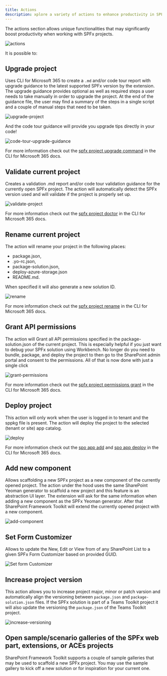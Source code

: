 ```yaml
---
title: Actions
description: xplore a variety of actions to enhance productivity in SPFx projects, including project upgrades, validation, renaming, API permission grants, deployment, and more.
---
```


The actions section allows unique functionalities that may significantly boost productivity when working with SPFx projects.

![actions](../../../../../assets/images/actions.png)

It is possible to:

## Upgrade project

Uses CLI for Microsoft 365 to create a `.md` and/or code tour report with upgrade guidance to the latest supported SPFx version by the extension. The upgrade guidance provides optional as well as required steps a user needs to take manually in order to upgrade the project. At the end of the guidance file, the user may find a summary of the steps in a single script and a couple of manual steps that need to be taken.

![upgrade-project](../../../../../assets/images/upgrade-project.png)

And the code tour guidance will provide you upgrade tips directly in your code!

![code-tour-upgrade-guidance](../../../../../assets/images/upgrade-project-code-tour.png)

For more information check out the [spfx project upgrade command](https://pnp.github.io/cli-microsoft365/cmd/spfx/project/project-upgrade) in the CLI for Microsoft 365 docs.

## Validate current project

Creates a validation .md report and/or code tour validation guidance for the currently open SPFx project. The action will automatically detect the SPFx version used and will validate if the project is properly set up.

![validate-project](../../../../../assets/images/validate-project.png)

For more information check out the [spfx project doctor](https://pnp.github.io/cli-microsoft365/cmd/spfx/project/project-doctor) in the CLI for Microsoft 365 docs.

## Rename current project

The action will rename your project in the following places: 

- package.json, 
- .yo-rc.json, 
- package-solution.json, 
- deploy-azure-storage.json 
- README.md. 

When specified it will also generate a new solution ID.

![rename](../../../../../assets/images/rename.png)

For more information check out the [spfx project rename](https://pnp.github.io/cli-microsoft365/cmd/spfx/project/project-rename) in the CLI for Microsoft 365 docs.

## Grant API permissions

The action will Grant all API permissions specified in the package-solution.json of the current project. This is especially helpful if you just want to debug your SPFx solution using Workbench. No longer do you need to bundle, package, and deploy the project to then go to the SharePoint admin portal and consent to the permissions. All of that is now done with just a single click

![grant-permissions](../../../../../assets/images/grant-permissions.png)

For more information check out the [spfx project permissions grant](https://pnp.github.io/cli-microsoft365/cmd/spfx/project/project-permissions-grant) in the CLI for Microsoft 365 docs.

## Deploy project 

This action will only work when the user is logged in to tenant and the sppkg file is present. The action will deploy the project to the selected (tenant or site) app catalog.

![deploy](../../../../../assets/images/deploy.png)

For more information check out the [spo app add](https://pnp.github.io/cli-microsoft365/cmd/spo/app/app-add) and [spo app deploy](https://pnp.github.io/cli-microsoft365/cmd/spo/app/app-deploy) in the CLI for Microsoft 365 docs.

## Add new component

Allows scaffolding a new SPFx project as a new component of the currently opened project. The action under the hood uses the same SharePoint Yeoman generator to scaffold a new project and this feature is an abstraction UI layer. The extension will ask for the same information when adding a new component as the SPFx Yeoman generator. After that SharePoint Framework Toolkit will extend the currently opened project with a new component.

![add-component](../../../../../assets/images/add-component.png)

## Set Form Customizer

Allows to update the New, Edit or View from of any SharePoint List to a given SPFx Form Customizer based on provided GUID.

![Set form Customizer](../../../../../assets/images/set-form-customizer-action.png)

## Increase project version

This action allows you to increase project major, minor or patch varsion and automatically align the versioning between `package.json` and `package-solution.json` files. If the SPFx solution is part of a Teams Toolkit project it will also update the versioning the `package.json` of the Teams Toolkit project.

![increase-versioning](../../../../../assets/images/increase-versioning.png)

## Open sample/scenario galleries of the SPFx web part, extensions, or ACEs projects

SharePoint Framework Toolkit supports a couple of sample galleries that may be used to scaffold a new SPFx project. You may use the sample gallery to kick off a new solution or for inspiration for your current one.
